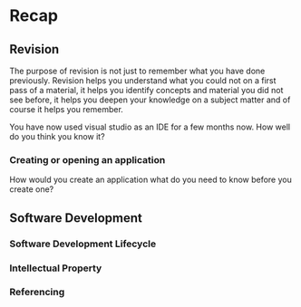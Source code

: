 # Recap

## Revision
The purpose of revision is not just to remember what you have done previously. Revision helps you understand what you could not on a first pass of a material, it helps you identify concepts and material you did not see before, it helps you deepen your knowledge on a subject matter and of course it helps you remember.

You have now used visual studio as an IDE for a few months now. How well do you think you know it?

### Creating or opening an application
How would you create an application what do you need to know before you create one?


## Software Development

###	Software Development Lifecycle

###	Intellectual Property

###	Referencing

